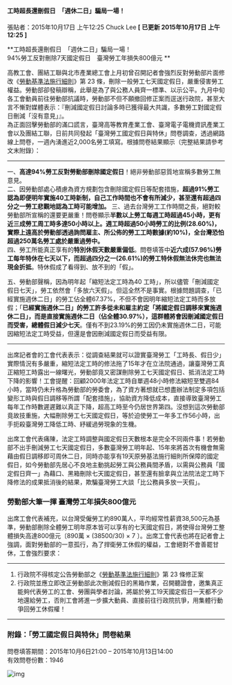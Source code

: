 #### 工時超長還刪假日　「週休二日」騙局一場！

張貼者：2015年10月17日 上午12:25 Chuck Lee   **[ 已更新 2015年10月17日 上午12:25 ]**

**工時超長還刪假日　「週休二日」騙局一場！  
94%勞工反對刪除7天國定假日　臺灣勞工年損失800億元  **

高教工會、團結工聯與北市產業總工會上月初曾召開記者會強烈反對勞動部片面修改《[勞動基準法施行細則](https://law.moj.gov.tw/LawClass/LawAll.aspx?pcode=N0030002)》第 23 條，刪除一般勞工七天國定假日，嚴重侵害勞工權益。勞動部卻發稿辯稱，此舉是為了與公務人員齊一標準、以示公平。九月中旬各工會動員前往勞動部抗議時，勞動部不但不願撤回修正案而逕送行政院，甚至大言不慚對媒體表示：『刪減國定假日討論多時已獲得最大共識，多數勞工對國定假日刪減「沒有意見」』。  
為正面回擊勞動部的滿口謊言，臺灣高等教育產業工會、臺灣電子電機資訊產業工會以及團結工聯，日前共同發起「臺灣勞工國定假日與特休」問卷調查，透過網路線上問卷，一週內湧進近2,000名勞工填寫。根據問卷結果顯示（完整結果請參考文末附錄）：  


---

一、**高達94%勞工反對勞動部刪除國定假日**！絕非勞動部惡質地宣稱多數勞工無意見。  
二、因勞動部處心積慮為資方規劃包含刪除國定假日等配套措施，**超過91%勞工認為即便明年實施40工時新制，自己工作時間也不會有所減少，甚至還有超過四分之一勞工悲觀地認為工時可能增加。**
三、過去台灣勞工工作時間之長，絕對較勞動部所宣稱的還要更嚴重！問卷顯示**半數以上勞工每週工時超過45小時，更有近三成勞工周工時多達50小時以上。週工時超過50小時勞工的比例(28.60%)，實際上遠高於勞動部透過詢問雇主、所公佈的勞工工時數據(約10%)，全台灣恐怕超過250萬名勞工處於嚴重過勞中。**  
四、勞工所能真正享有的**特別休假天數嚴重偏低**。問卷填答中**近六成(57.96%)勞工每年特休在七天以下，而超過四分之一(26.61%)的勞工特休假無法休完也無法現金折抵**。特休假成了看得到、放不到的「假」。

五、勞動部聲稱，因為明年起「縮短法定工時為40 工時」，所以儘管「刪減國定假日七天」，勞工依然會「多放六天假」。但這全然不是事實。根據問題調查，「已經實施週休二日」的勞工佔全體67.37%，不但不會因明年縮短法定工時而多放假；「**已經實施週休二日」的勞工許多從未和雇主約定「將國定假日調移來實施週休二日」，而是直接實施週休二日（佔全體30.97%），這群體將會因刪減國定假日而受害，總體假日減少七天**。僅有不到23.19%的勞工因仍未實施週休二日，可能因縮短法定工時受益，但還是會因刪減國定假日而受益有限。

---

出席記者會的工會代表表示：從調查結果就可以證實臺灣勞工「工時長、假日少」實際情況有多嚴重，縮短法定工時的修法拖了15年才在立法院通過，讓臺灣勞工真正縮短工時露出一線曙光，勞動部竟又密謀刪除勞工七天國定假日、抵消法定工時下降的影響！工會提醒：回顧2000年法定工時自單週48小時修法縮短至雙週84小時，當時仍未升格為勞動部的勞委會，為了資方著想就已想盡辦法制定多項包括變形工時與假日調移等所謂「配套措施」，協助資方降低成本，直接導致臺灣勞工每年工作時數遲遲難以真正下降，超高工時至今仍居世界第四。沒想到這次勞動部竟故技重施，大幅刪除勞工七天國定假日，等於迫使勞工一年多工作56小時，出手扼殺臺灣勞工降低工時、紓緩過勞現象的生機。

出席工會代表痛陳，法定工時調整與國定假日天數根本是完全不同兩件事！若勞動部不出手刪減勞工七天國定假日，多數臺灣勞工明年起、15年來將首次有機會無需藉由假日調移即可周休二日，同時亦能享有19天原勞基法施行細則所保障的國定假日，如今勞動部先居心不良地主動挑起勞工與公務員間矛盾，以需與公務員「國定假日齊一」為藉口、黑箱刪除七天國定假日，甚至還有臉拿與立法院法定工時下降修法的成果抵消後的結果，欺騙臺灣勞工大談「比公務員多放一天假」。

### 勞動部大筆一揮 臺灣勞工年損失800億元

出席工會代表補充，以台灣受僱勞工約890萬人，平均經常性薪資38,500元為基準，勞動部刪除全體勞工明年原本皆可以享有的七天國定假日，將使得台灣勞工整體損失高達800億元〔890萬 × (38500/30) × 7 〕。出席工會代表也將在記者會上強調，面對勞動部的一意孤行，為了捍衛勞工休假的權益，工會絕對不會善罷甘休，工會強烈要求：


---

1. 行政院不得核定公告勞動部之《[勞動基準法施行細則](https://law.moj.gov.tw/LawClass/LawAll.aspx?pcode=N0030002)》第 23 條修正案  
1. 行政院並應立即改正勞動部此次刪減假日的黑箱作業，召開聽證會，邀集真正能夠代表勞工的工會、勞團與學者討論，將屬於勞工19天國定假日一天都不少地還給勞工，否則工會將進一步擴大動員、直接前往行政院抗爭，用集體行動爭回勞工休假權！

---

### 附錄：「勞工國定假日與特休」問卷結果

問卷填答期間：2015年10月6日21:00 – 2015年10月13日14:00  
有效問卷份數：1946

![img](/images/20151017/all_tables.png)

